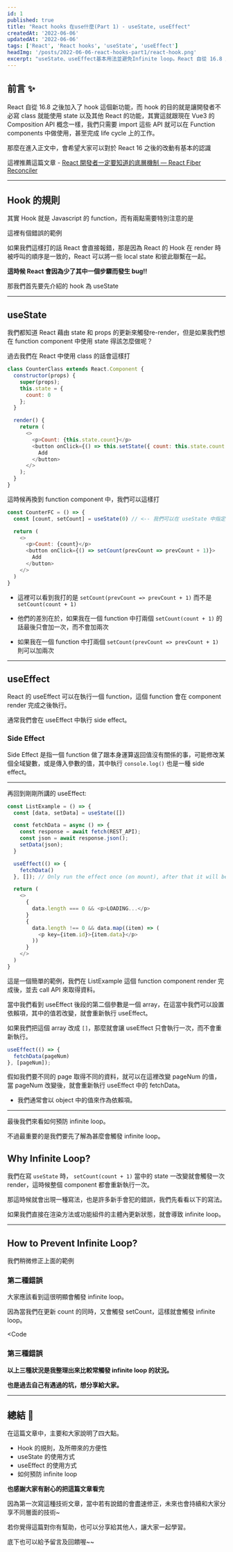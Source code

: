 ```yaml
---
id: 1
published: true
title: "React hooks 在use什麼(Part 1) - useState, useEffect"
createdAt: '2022-06-06'
updatedAt: '2022-06-06'
tags: ['React', 'React hooks', 'useState', 'useEffect']
headImg: '/posts/2022-06-06-react-hooks-part1/react-hook.png'
excerpt: "useState、useEffect基本用法並避免Infinite loop。React 自從 16.8 之後加入了 hook 這個新功能，而 hook 的目的就是讓開發者不必寫 class 就能使用 state 以及其他 React 的功能，其實這就跟現在 Vue3 的 Composition API 概念一樣，我們只需要 import 這些 API 就可以在 Function components 中做使用，甚至完成 life cycle 上的工作。"
---
```


[//]: # (<Image)

[//]: # (    src="/posts/2022-06-06-react-hooks-part1/react-hook.png")

[//]: # (    alt="React hooks 在use什麼&#40;Part 1&#41;")

[//]: # (/>)

## 前言 ✨

React 自從 16.8 之後加入了 hook 這個新功能，而 hook 的目的就是讓開發者不必寫 class 就能使用 state 以及其他 React 的功能，其實這就跟現在 Vue3 的 Composition API 概念一樣，我們只需要 import 這些 API 就可以在 Function components 中做使用，甚至完成 life cycle 上的工作。

那麼在進入正文中，會希望大家可以對於 React 16 之後的改動有基本的認識

這裡推薦這篇文章 - [React 開發者一定要知道的底層機制 — React Fiber Reconciler]( https://medium.com/starbugs/react-%E9%96%8B%E7%99%BC%E8%80%85%E4%B8%80%E5%AE%9A%E8%A6%81%E7%9F%A5%E9%81%93%E7%9A%84%E5%BA%95%E5%B1%A4%E6%9E%B6%E6%A7%8B-react-fiber-c3ccd3b047a1)

---

## Hook 的規則

其實 Hook 就是 Javascript 的 function，而有兩點需要特別注意的是

[//]: # (<Quote)

[//]: # (    type={'warning'})

[//]: # (>)

[//]: # (    ### 我們只在最上層呼叫 Hook)

[//]: # ()
[//]: # (    - **不要在迴圈、條件式或是巢狀的 function 內呼叫 Hook**)

[//]: # (</Quote>)

這裡有個錯誤的範例

[//]: # (<Code)

[//]: # (    text={'這是錯的!!'})

[//]: # (    type={'error'})

[//]: # (>)

[//]: # (    ```javascript)

[//]: # (    if &#40;condition&#41; {)

[//]: # (      useEffect&#40;&#40;&#41; => {)

[//]: # (        fetchData&#40;&#41;)

[//]: # (      }, []&#41;;)

[//]: # (    })

[//]: # (    ```)

[//]: # (</Code>)

如果我們這樣打的話 React 會直接報錯，那是因為 React 的 Hook 在 render 時被呼叫的順序是一致的，React 可以將一些 local state 和彼此聯繫在一起。

**這時候 React 會因為少了其中一個步驟而發生 bug!!**

[//]: # (<Code)

[//]: # (    text={'這是對的'})

[//]: # (    type={'success'})

[//]: # (>)

[//]: # (    ```javascript)

[//]: # (    useEffect&#40;&#40;&#41; => {)

[//]: # (      if &#40;condition&#41; fetchData&#40;&#41;)

[//]: # (    }, []&#41;;)

[//]: # (    ```)

[//]: # (</Code>)

[//]: # (<Quote)

[//]: # (    type={'success'})

[//]: # (>)

[//]: # (    - 在任何 early return 之前，我們可以在 React 的 function component 中的最上層使用 Hook。)

[//]: # ()
[//]: # (    - 藉由遵循這些規則，你可以確保當每次一個 component render 時 Hook 都依照正確的順序被呼叫。)

[//]: # ()
[//]: # (    - React 的官方文件有更清楚的範例，可以參考 [Rules of Hooks]&#40;https://reactjs.org/docs/hooks-rules.html&#41;)

[//]: # (</Quote>)

那我們首先要先介紹的 hook 為 useState

---

## useState

我們都知道 React 藉由 state 和 props 的更新來觸發re-render，但是如果我們想在 function component 中使用 state 得該怎麼做呢？

過去我們在 React 中使用 class 的話會這樣打

```javascript
class CounterClass extends React.Component {
  constructor(props) {
    super(props);
    this.state = {
      count: 0
    };
  }

  render() {
    return (
      <>
        <p>Count: {this.state.count}</p>
        <button onClick={() => this.setState({ count: this.state.count + 1 })}>
          Add
        </button>
      </>
    );
  }
}
```

這時候再換到 function component 中，我們可以這樣打

```javascript
const CounterFC = () => {
  const [count, setCount] = useState(0) // <-- 我們可以在 useState 中指定初始值

  return (
    <>
      <p>Count: {count}</p>
      <button onClick={() => setCount(prevCount => prevCount + 1)}>
        Add
      </button>
    </>
  )
}
```

[//]: # (<Quote)

[//]: # (    type={'info'})

[//]: # (>)

[//]: # (    ### 是不是少了很多，看起來也直觀一些了)

[//]: # ()
[//]: # (    - 而且我們也不必寫到 `this` 這個很常讓初學 Javascript 的人感到困惑的東西)

[//]: # (</Quote>)

 - 這裡可以看到我打的是 `setCount(prevCount => prevCount + 1)` 而不是 `setCount(count + 1)`

 - 他們的差別在於，如果我在一個 function 中打兩個 `setCount(count + 1)` 的話最後只會加一次，而不會加兩次

 - 如果我在一個 function 中打兩個 `setCount(prevCount => prevCount + 1)` 則可以加兩次

---

## useEffect

React 的 useEffect 可以在執行一個 function，這個 function 會在 component render 完成之後執行。

通常我們會在 useEffect 中執行 side effect。

### Side Effect

Side Effect 是指一個 function 做了跟本身運算返回值沒有關係的事，可能修改某個全域變數，或是傳入參數的值，其中執行 `console.log()` 也是一種 side effect。

[//]: # (<Quote)

[//]: # (    type={'info'})

[//]: # (>)

[//]: # (    在 React 中常見的 side effect:)

[//]: # (    - 執行 console.log&#40;&#41;)

[//]: # (    - fetch data)

[//]: # (    - 設定 subscription)

[//]: # (    - 動改變 React component 中的 DOM。)

[//]: # (</Quote>)

---

再回到剛剛所講的 useEffect:

[//]: # (<Quote)

[//]: # (    type={'info'})

[//]: # (>)

[//]: # (     - 在 React class 生命週期中， componentDidMount、componentDidUpdate、componentWillUnmount 其實可以被視為 useEffect 的組合。)

[//]: # (</Quote>)

```javascript
const ListExample = () => {
  const [data, setData] = useState([])

  const fetchData = async () => {
    const response = await fetch(REST_API);
    const json = await response.json();
    setData(json);
  }

  useEffect(() => {
    fetchData()
  }, []); // Only run the effect once (on mount), after that it will be skipped.

  return (
    <>
      {
        data.length === 0 && <p>LOADING...</p>
      }
      {
        data.length !== 0 && data.map((item) => (
          <p key={item.id}>{item.data}</p>
        ))
      }
    </>
  )
}
```

這是一個簡單的範例，我們在 ListExample 這個 function component render 完成後，並去 call API 來取得資料。

當中我們看到 useEffect 後段的第二個參數是一個 array，在這當中我們可以設置依賴項，其中的值若改變，就會重新執行 useEffect。

如果我們把這個 array 改成 `[]`，那麼就會讓 useEffect 只會執行一次，而不會重新執行。

```javascript
useEffect(() => {
  fetchData(pageNum)
}, [pageNum]);
```

假如我們要不同的 page 取得不同的資料，就可以在這裡改變 pageNum 的值，當 pageNum 改變後，就會重新執行 useEffect 中的 fetchData。

[//]: # (<Quote)

[//]: # (    type={'warning'})

[//]: # (>)

[//]: # (    - 這裡要注意我們的依賴項，是不會設置 array 或 object 的。)

[//]: # (    - 在 Javascript 中兩個 object 或 array 就算裡面的值一樣，也會被視為不同的。)

[//]: # (    - `[ 'a', 'b' ] === [ 'a', 'b' ]` 會回傳 `false`。)

[//]: # (    - 這樣會導致 React 不能正常的執行 useEffect。)

[//]: # (</Quote>)

 - 我們通常會以 object 中的值來作為依賴項。

[//]: # (<Code)

[//]: # (    type={'success'})

[//]: # (    text={'建議這樣寫'})

[//]: # (>)

[//]: # (    ```javascript)

[//]: # (    useEffect&#40;&#40;&#41; => {)

[//]: # (      fetchDataById&#40;data.id&#41;)

[//]: # (    }, [data.id]&#41;;)

[//]: # (    ```)

[//]: # (</Code>)

---

最後我們來看如何預防 infinite loop。

不過最重要的是我們要先了解為甚麼會觸發 infinite loop。

## Why Infinite Loop?

我們在寫 `useState` 時， `setCount(count + 1)` 當中的 state 一改變就會觸發一次 render，這時候整個 component 都會重新執行一次。

那這時候就會出現一種寫法，也是許多新手會犯的錯誤，我們先看看以下的寫法。

[//]: # (<Code)

[//]: # (    type={'error'})

[//]: # (    text={'這是錯的 - infinite loop'})

[//]: # (>)

[//]: # (    ```javascript)

[//]: # (    const CounterFC = &#40;&#41; => {)

[//]: # (      const [count, setCount] = useState&#40;0&#41;)

[//]: # ()
[//]: # (      setCount&#40;count + 1&#41; // infinite loop)

[//]: # (      return &#40;)

[//]: # (        <>)

[//]: # (          <p>Count: {count}</p>)

[//]: # (        </>)

[//]: # (      &#41;)

[//]: # (    })

[//]: # (    ```)

[//]: # (</Code>)

如果我們直接在渲染方法或功能組件的主體內更新狀態，就會導致 infinite loop。

[//]: # (<Quote)

[//]: # (    type={'error'})

[//]: # (>)

[//]: # (    - state updates → triggers re-render → state updates → triggers re-render → … → infinite loop)

[//]: # (</Quote>)

---

## How to Prevent Infinite Loop?

[//]: # (<Quote)

[//]: # (    type={'info'})

[//]: # (>)

[//]: # (    - 我們可以使用 `useEffect` 來防止 infinite loop，藉由 sideEffect 的方式來更新 state。)

[//]: # (</Quote>)

我們稍微修正上面的範例

[//]: # (<Code)

[//]: # (    type={'info'})

[//]: # (    text={'藉由 onMount 來觸發'})

[//]: # (>)

[//]: # (    ```javascript)

[//]: # (    const CounterFC = &#40;&#41; => {)

[//]: # (      const [count, setCount] = useState&#40;0&#41;)

[//]: # (      useEffect&#40;&#40;&#41; => {)

[//]: # (        setCount&#40;count + 1&#41;)

[//]: # (      }, []&#41;)

[//]: # ()
[//]: # (      return &#40;)

[//]: # (        <>)

[//]: # (          <p>Count: {count}</p>)

[//]: # (        </>)

[//]: # (      &#41;)

[//]: # (    })

[//]: # (    ```)

[//]: # (</Code>)

### 第二種錯誤

[//]: # (<Code)

[//]: # (    type={'error'})

[//]: # (    text={'這是錯的 - infinite loop'})

[//]: # (>)

[//]: # (    ```javascript)

[//]: # (    const CounterFC = &#40;&#41; => {)

[//]: # (      const [count, setCount] = useState&#40;0&#41;)

[//]: # (      useEffect&#40;&#40;&#41; => {)

[//]: # (        setCount&#40;count + 1&#41; // infinite loop)

[//]: # (      }, [count]&#41;)

[//]: # ()
[//]: # (      return &#40;)

[//]: # (        <>)

[//]: # (          <p>Count: {count}</p>)

[//]: # (        </>)

[//]: # (      &#41;)

[//]: # (    })

[//]: # (    ```)

[//]: # (</Code>)

大家應該看到這很明顯會觸發 infinite loop。

因為當我們在更新 count 的同時，又會觸發 setCount，這樣就會觸發 infinite loop。

[//]: # (<Quote)

[//]: # (    type={'error'})

[//]: # (>)

[//]: # (    - state updates → triggers re-render → state updates → triggers re-render → … → infinite loop)

[//]: # (</Quote>)

[//]: # (<Quote)

[//]: # (    type={'info'})

[//]: # (>)

[//]: # (    - 我們可以藉由 event 來觸發。)

[//]: # (</Quote>)

<Code

[//]: # (    type={'info'})

[//]: # (    text={'藉由 onClick 來觸發'})

[//]: # (>)

[//]: # (    ```javascript)

[//]: # (    const CounterFC = &#40;&#41; => {)

[//]: # (      const [count, setCount] = useState&#40;0&#41;)

[//]: # ()
    [//]: # (      return &#40;)

[//]: # (        <>)

[//]: # (          <p>Count: {count}</p>)

[//]: # (          <button onClick={&#40;&#41; => setCount&#40;1&#41;}>Add</button>)

[//]: # (        </>)

[//]: # (      &#41;)

[//]: # (    })

[//]: # (    ```)

[//]: # (</Code>)

[//]: # (<Quote)

[//]: # (    type={'warning'})

[//]: # (>)

[//]: # (    - 我們一定要在 `onClick` 中設置一個 function。)

[//]: # (    - 而不是 function 的執行過程，不然這也會觸發 infinite loop。)

[//]: # (</Quote>)

### 第三種錯誤

[//]: # (<Code)

[//]: # (    type={'error'})

[//]: # (    text={'這是錯的 - infinite loop'})

[//]: # (>)

[//]: # (    ```javascript)

[//]: # (    const CounterFC = &#40;&#41; => {)

[//]: # (      const [count, setCount] = useState&#40;0&#41;)

[//]: # ()
[//]: # (      return &#40;)

[//]: # (        <>)

[//]: # (          <p>Count: {count}</p>)

[//]: # (          <button)

[//]: # (            // infinite loop)

[//]: # (            onClick={setCount&#40;1&#41;}>)

[//]: # (            Add)

[//]: # (          </button>)

[//]: # (        </>)

[//]: # (      &#41;)

[//]: # (    })

[//]: # (    ```)

[//]: # (</Code>)

[//]: # (<Quote)

[//]: # (    type={'error'})

[//]: # (>)

[//]: # (    - state updates → triggers re-render → state updates → triggers re-render → … → infinite loop)

[//]: # (</Quote>)

**以上三種狀況是我整理出來比較常觸發 infinite loop 的狀況。**

**也是過去自己有遇過的坑，想分享給大家。**

---

## 總結 🎉

在這篇文章中，主要和大家說明了四大點。

 - Hook 的規則，及所帶來的方便性
 - useState 的使用方式
 - useEffect 的使用方式
 - 如何預防 infinite loop

**也感謝大家有耐心的把這篇文章看完**

因為第一次寫這種技術文章，當中若有說錯的會盡速修正，未來也會持續和大家分享不同層面的技術~

若你覺得這篇對你有幫助，也可以分享給其他人，讓大家一起學習。

底下也可以給予留言及回饋喔~~
